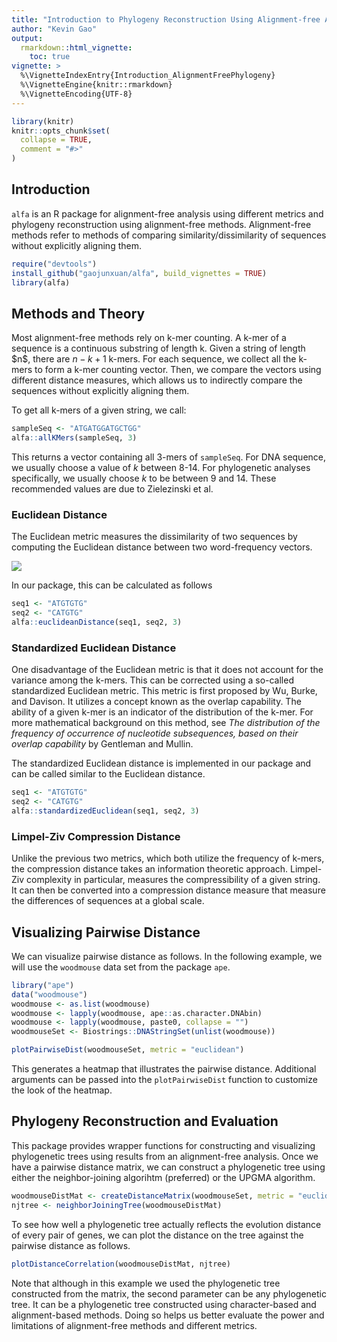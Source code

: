 ```yaml
---
title: "Introduction to Phylogeny Reconstruction Using Alignment-free Analysis Methods"
author: "Kevin Gao"
output:
  rmarkdown::html_vignette:
    toc: true
vignette: >
  %\VignetteIndexEntry{Introduction_AlignmentFreePhylogeny}
  %\VignetteEngine{knitr::rmarkdown}
  %\VignetteEncoding{UTF-8}
---
```


```r
library(knitr)
knitr::opts_chunk$set(
  collapse = TRUE,
  comment = "#>"
)
```

## Introduction

`alfa` is an R package for alignment-free analysis using different metrics and phylogeny reconstruction using alignment-free methods. Alignment-free methods refer to methods of comparing similarity/dissimilarity of sequences without explicitly aligning them.

```r
require("devtools")
install_github("gaojunxuan/alfa", build_vignettes = TRUE)
library(alfa)
```

## Methods and Theory

Most alignment-free methods rely on k-mer counting. A k-mer of a sequence is a continuous substring of length k. Given a string of length \$n\$, there are $n-k+1$ k-mers. For each sequence, we collect all the k-mers to form a k-mer counting vector. Then, we compare the vectors using different distance measures, which allows us to indirectly compare the sequences without explicitly aligning them.

To get all k-mers of a given string, we call:

```r
sampleSeq <- "ATGATGGATGCTGG"
alfa::allKMers(sampleSeq, 3)
```

This returns a vector containing all 3-mers of `sampleSeq`. For DNA sequence, we usually choose a value of $k$ between 8-14. For phylogenetic analyses specifically, we usually choose $k$ to be between 9 and 14. These recommended values are due to Zielezinski et al.

### Euclidean Distance

The Euclidean metric measures the dissimilarity of two sequences by computing the Euclidean distance between two word-frequency vectors.

![](images/euclidean-dist.png)

In our package, this can be calculated as follows

```r
seq1 <- "ATGTGTG"
seq2 <- "CATGTG"
alfa::euclideanDistance(seq1, seq2, 3)
```

### Standardized Euclidean Distance

One disadvantage of the Euclidean metric is that it does not account for the variance among the k-mers. This can be corrected using a so-called standardized Euclidean metric. This metric is first proposed by Wu, Burke, and Davison. It utilizes a concept known as the overlap capability. The ability of a given k-mer is an indicator of the distribution of the k-mer. For more mathematical background on this method, see *The distribution of the frequency of occurrence of nucleotide subsequences, based on their overlap capability* by Gentleman and Mullin.

The standardized Euclidean distance is implemented in our package and can be called similar to the Euclidean distance.

```r
seq1 <- "ATGTGTG"
seq2 <- "CATGTG"
alfa::standardizedEuclidean(seq1, seq2, 3)
```

### Limpel-Ziv Compression Distance

Unlike the previous two metrics, which both utilize the frequency of k-mers, the compression distance takes an information theoretic approach. Limpel-Ziv complexity in particular, measures the compressibility of a given string. It can then be converted into a compression distance measure that measure the differences of sequences at a global scale.

## Visualizing Pairwise Distance

We can visualize pairwise distance as follows. In the following example, we will use the `woodmouse` data set from the package `ape`.

```r
library("ape")
data("woodmouse")
woodmouse <- as.list(woodmouse)
woodmouse <- lapply(woodmouse, ape::as.character.DNAbin)
woodmouse <- lapply(woodmouse, paste0, collapse = "")
woodmouseSet <- Biostrings::DNAStringSet(unlist(woodmouse))

plotPairwiseDist(woodmouseSet, metric = "euclidean")
```

This generates a heatmap that illustrates the pairwise distance. Additional arguments can be passed into the `plotPairwiseDist` function to customize the look of the heatmap.

## Phylogeny Reconstruction and Evaluation

This package provides wrapper functions for constructing and visualizing phylogenetic trees using results from an alignment-free analysis. Once we have a pairwise distance matrix, we can construct a phylogenetic tree using either the neighbor-joining algorihtm (preferred) or the UPGMA algorithm.

```r
woodmouseDistMat <- createDistanceMatrix(woodmouseSet, metric = "euclidean")
njtree <- neighborJoiningTree(woodmouseDistMat)
```

To see how well a phylogenetic tree actually reflects the evolution distance of every pair of genes, we can plot the distance on the tree against the pairwise distance as follows.

```r
plotDistanceCorrelation(woodmouseDistMat, njtree)
```

Note that although in this example we used the phylogenetic tree constructed from the matrix, the second parameter can be any phylogenetic tree. It can be a phylogenetic tree constructed using character-based and alignment-based methods. Doing so helps us better evaluate the power and limitations of alignment-free methods and different metrics.
